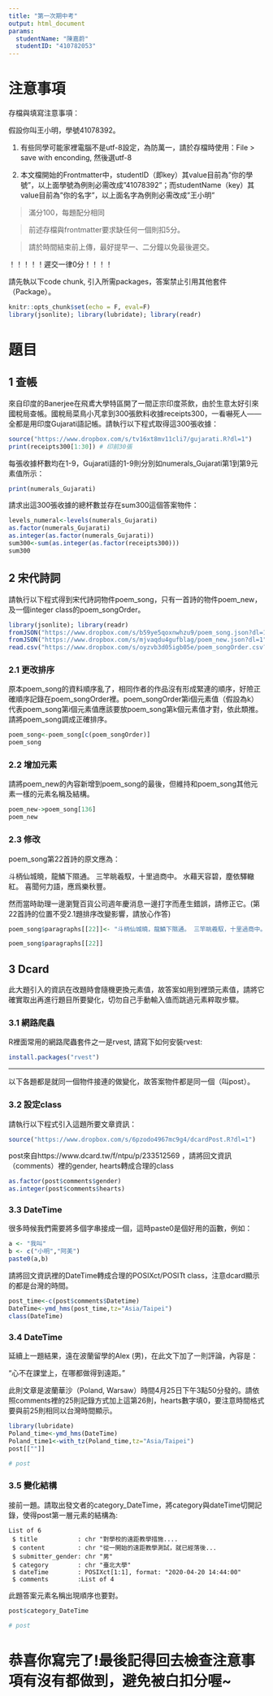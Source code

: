 ```yaml
---
title: "第一次期中考"
output: html_document
params:
  studentName: "陳嘉蔚"
  studentID: "410782053"
---
```


# 注意事項

存檔與填寫注意事項：

假設你叫王小明，學號41078392。

  1. 有些同學可能家裡電腦不是utf-8設定，為防萬一，請於存檔時使用：File > save with enconding, 然後選utf-8

  2. 本文檔開始的Frontmatter中，studentID（即key）其value目前為"你的學號"，以上面學號為例則必需改成"41078392"；而studentName（key）其value目前為"你的名字"，以上面名字為例則必需改成"王小明"
  
> 滿分100，每題配分相同

> 前述存檔與frontmatter要求缺任何一個則扣5分。

> 請於時間結束前上傳，最好提早一、二分鐘以免最後遲交。

！！！！！遲交一律0分！！！！

請先執以下code chunk, 引入所需packages，答案禁止引用其他套件（Package）。
```r
knitr::opts_chunk$set(echo = F, eval=F)
library(jsonlite); library(lubridate); library(readr)
```

# 題目


## 1 查帳
來自印度的Banerjee在飛鳶大學特區開了一間正宗印度茶飲，由於生意太好引來國稅局查帳。國稅局菜鳥小芃拿到300張飲料收據receipts300，一看嚇死人——全都是用印度Gujarati語記帳。請執行以下程式取得這300張收據：

```r
source("https://www.dropbox.com/s/tv16xt8mv11cli7/gujarati.R?dl=1")
print(receipts300[1:30]) # 印前30張
```
每張收據杯數均在1-9，Gujarati語的1-9則分別如numerals_Gujarati第1到第9元素值所示：
```r
print(numerals_Gujarati)
```


請求出這300張收據的總杯數並存在sum300這個答案物件：
```r
levels_numeral<-levels(numerals_Gujarati)
as.factor(numerals_Gujarati)
as.integer(as.factor(numerals_Gujarati))
sum300<-sum(as.integer(as.factor(receipts300)))
sum300
```

## 2 宋代詩詞
請執行以下程式得到宋代詩詞物件poem_song，只有一首詩的物件poem_new，及一個integer class的poem_songOrder。
```r
library(jsonlite); library(readr)
fromJSON("https://www.dropbox.com/s/b59ye5qoxnwhzu9/poem_song.json?dl=1", simplifyDataFrame = F) -> poem_song
fromJSON("https://www.dropbox.com/s/mjvaqdu4gufblag/poem_new.json?dl=1", simplifyDataFrame = F) -> poem_new
read.csv("https://www.dropbox.com/s/oyzvb3d05igb05e/poem_songOrder.csv?dl=1")$x -> poem_songOrder
```


### 2.1 更改排序
原本poem_song的資料順序亂了，相同作者的作品沒有形成緊連的順序，好險正確順序記錄在poem_songOrder裡。poem_songOrder第i個元素值（假設為k）代表poem_song第i個元素值應該要放poem_song第k個元素值才對，依此類推。請將poem_song調成正確排序。

```r
poem_song<-poem_song[c(poem_songOrder)]
poem_song
```

### 2.2 增加元素
請將poem_new的內容新增到poem_song的最後，但維持和poem_song其他元素一樣的元素名稱及結構。
```r
poem_new->poem_song[136]
poem_new
```


### 2.3 修改
poem_song第22首詩的原文應為：

斗柄仙城曉，龍鱗下隰通。 三竿眺羲馭，十里過商中。 水藉天容碧，塵依驛轍紅。 喜聞何力語，應爲樂秋豐。

然而當時助理一邊瀏覽百貨公司週年慶消息一邊打字而產生錯誤，請修正它。(第22首詩的位置不受2.1題排序改變影響，請放心作答)
```r
poem_song$paragraphs[[22]]<- "斗柄仙城曉，龍鱗下隰通。 三竿眺羲馭，十里過商中。 水藉天容碧，塵依驛轍紅。 喜聞何力語，應爲樂秋豐。"

poem_song$paragraphs[[22]]
```
## 3 Dcard

此大題引入的資訊在改題時會隨機更換元素值，故答案如用到裡頭元素值，請將它確實取出再進行題目所要變化，切勿自己手動輸入值而跳過元素粹取步驟。

### 3.1 網路爬蟲
R裡面常用的網路爬蟲套件之一是rvest, 請寫下如何安裝rvest:
```r
install.packages("rvest")
```

***
以下各題都是就同一個物件接連的做變化，故答案物件都是同一個（叫post）。

### 3.2 設定class
請執行以下程式引入這題所要文章資訊：
```r
source("https://www.dropbox.com/s/6pzodo4967mc9g4/dcardPost.R?dl=1")
```
post來自https://www.dcard.tw/f/ntpu/p/233512569 ，請將回文資訊（comments）裡的gender, hearts轉成合理的class
```r
as.factor(post$comments$gender)
as.integer(post$comments$hearts)
```

### 3.3 DateTime
很多時候我們需要將多個字串接成一個，這時paste0是個好用的函數，例如：
```r
a <- "我叫"
b <- c("小明","阿美")
paste0(a,b)
```
請將回文資訊裡的DateTime轉成合理的POSIXct/POSITt class，注意dcard顯示的都是台灣的時間。
```r
post_time<-c(post$comments$Datetime)
DateTime<-ymd_hms(post_time,tz="Asia/Taipei")
class(DateTime)
```

### 3.4 DateTime
延續上一題結果，遠在波蘭留學的Alex (男)，在此文下加了一則評論，內容是：

"心不在課堂上，在哪都做得到遠距。"

此則文章是波蘭華沙（Poland, Warsaw）時間4月25日下午3點50分發的。請依照comments裡的25則記錄方式加上這第26則，hearts數字填0，要注意時間格式要與前25則相同以台灣時間顯示。
```r
library(lubridate)
Poland_time<-ymd_hms(DateTime)
Poland_time1<-with_tz(Poland_time,tz="Asia/Taipei")
post[[""]]

# post
```


### 3.5 變化結構
接前一題。請取出發文者的category_DateTime，將category與dateTime切開記錄，使得post第一層元素的結構為: 
```
List of 6
 $ title           : chr "對學校的遠距教學措施....  
 $ content         : chr "從一開始的遠距教學測試，就已經落後...   
 $ submitter_gender: chr "男"
 $ category        : chr "臺北大學"
 $ dateTime        : POSIXct[1:1], format: "2020-04-20 14:44:00"
 $ comments        :List of 4
````
此題答案元素名稱出現順序也要對。

```r
post$category_DateTime

# post
```


# 恭喜你寫完了!最後記得回去檢查注意事項有沒有都做到，避免被白扣分喔~

